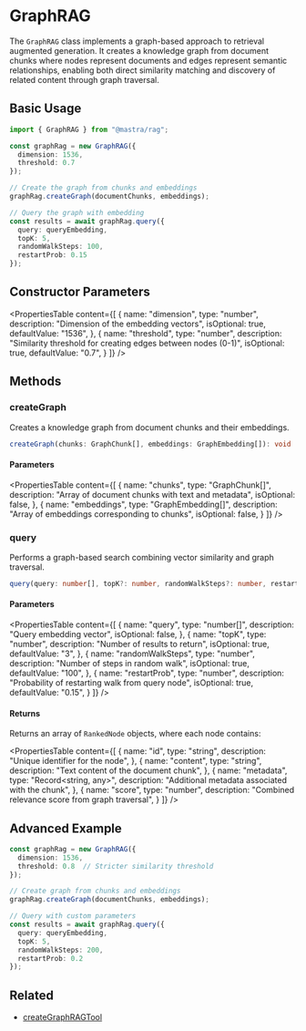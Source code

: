 # GraphRAG

The `GraphRAG` class implements a graph-based approach to retrieval augmented generation. It creates a knowledge graph from document chunks where nodes represent documents and edges represent semantic relationships, enabling both direct similarity matching and discovery of related content through graph traversal.

## Basic Usage

```typescript
import { GraphRAG } from "@mastra/rag";

const graphRag = new GraphRAG({
  dimension: 1536,
  threshold: 0.7
});

// Create the graph from chunks and embeddings
graphRag.createGraph(documentChunks, embeddings);

// Query the graph with embedding
const results = await graphRag.query({
  query: queryEmbedding,
  topK: 5,
  randomWalkSteps: 100,
  restartProb: 0.15
});
```

## Constructor Parameters

<PropertiesTable
  content={[
    {
      name: "dimension",
      type: "number",
      description: "Dimension of the embedding vectors",
      isOptional: true,
      defaultValue: "1536",
    },
    {
      name: "threshold",
      type: "number",
      description: "Similarity threshold for creating edges between nodes (0-1)",
      isOptional: true,
      defaultValue: "0.7",
    }
  ]}
/>

## Methods

### createGraph

Creates a knowledge graph from document chunks and their embeddings.

```typescript
createGraph(chunks: GraphChunk[], embeddings: GraphEmbedding[]): void
```

#### Parameters
<PropertiesTable
  content={[
    {
      name: "chunks",
      type: "GraphChunk[]",
      description: "Array of document chunks with text and metadata",
      isOptional: false,
    },
    {
      name: "embeddings",
      type: "GraphEmbedding[]",
      description: "Array of embeddings corresponding to chunks",
      isOptional: false,
    }
  ]}
/>

### query

Performs a graph-based search combining vector similarity and graph traversal.

```typescript
query(query: number[], topK?: number, randomWalkSteps?: number, restartProb?: number): RankedNode[]
```

#### Parameters
<PropertiesTable
  content={[
    {
      name: "query",
      type: "number[]",
      description: "Query embedding vector",
      isOptional: false,
    },
    {
      name: "topK",
      type: "number",
      description: "Number of results to return",
      isOptional: true,
      defaultValue: "3",
    },
    {
      name: "randomWalkSteps",
      type: "number",
      description: "Number of steps in random walk",
      isOptional: true,
      defaultValue: "100",
    },
    {
      name: "restartProb",
      type: "number",
      description: "Probability of restarting walk from query node",
      isOptional: true,
      defaultValue: "0.15",
    }
  ]}
/>

#### Returns
Returns an array of `RankedNode` objects, where each node contains:

<PropertiesTable
  content={[
    {
      name: "id",
      type: "string",
      description: "Unique identifier for the node",
    },
    {
      name: "content",
      type: "string",
      description: "Text content of the document chunk",
    },
    {
      name: "metadata",
      type: "Record<string, any>",
      description: "Additional metadata associated with the chunk",
    },
    {
      name: "score",
      type: "number",
      description: "Combined relevance score from graph traversal",
    }
  ]}
/>

## Advanced Example

```typescript
const graphRag = new GraphRAG({
  dimension: 1536,
  threshold: 0.8  // Stricter similarity threshold
});

// Create graph from chunks and embeddings
graphRag.createGraph(documentChunks, embeddings);

// Query with custom parameters
const results = await graphRag.query({
  query: queryEmbedding,
  topK: 5,
  randomWalkSteps: 200,
  restartProb: 0.2
});
```

## Related

- [createGraphRAGTool](../tools/graph-rag-tool)
